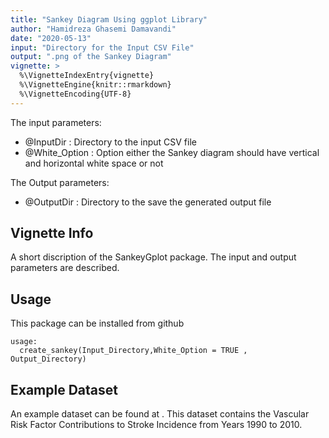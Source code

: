 ```yaml
---
title: "Sankey Diagram Using ggplot Library"
author: "Hamidreza Ghasemi Damavandi"
date: "2020-05-13"
input: "Directory for the Input CSV File"
output: ".png of the Sankey Diagram"
vignette: >
  %\VignetteIndexEntry{vignette}
  %\VignetteEngine{knitr::rmarkdown}
  %\VignetteEncoding{UTF-8}
---
```


The input parameters:

- @InputDir : Directory to the input CSV file
- @White_Option : Option either the Sankey diagram should have vertical and horizontal white space or not

The Output parameters:

- @OutputDir : Directory to the save the generated output file

## Vignette Info

A short discription of the SankeyGplot package. The input and output parameters are described.

## Usage

This package can be installed from github

    usage: 
      create_sankey(Input_Directory,White_Option = TRUE , Output_Directory)


## Example Dataset

An example dataset can be found at . This dataset contains the Vascular Risk Factor Contributions to Stroke Incidence from Years 1990 to 2010. 




